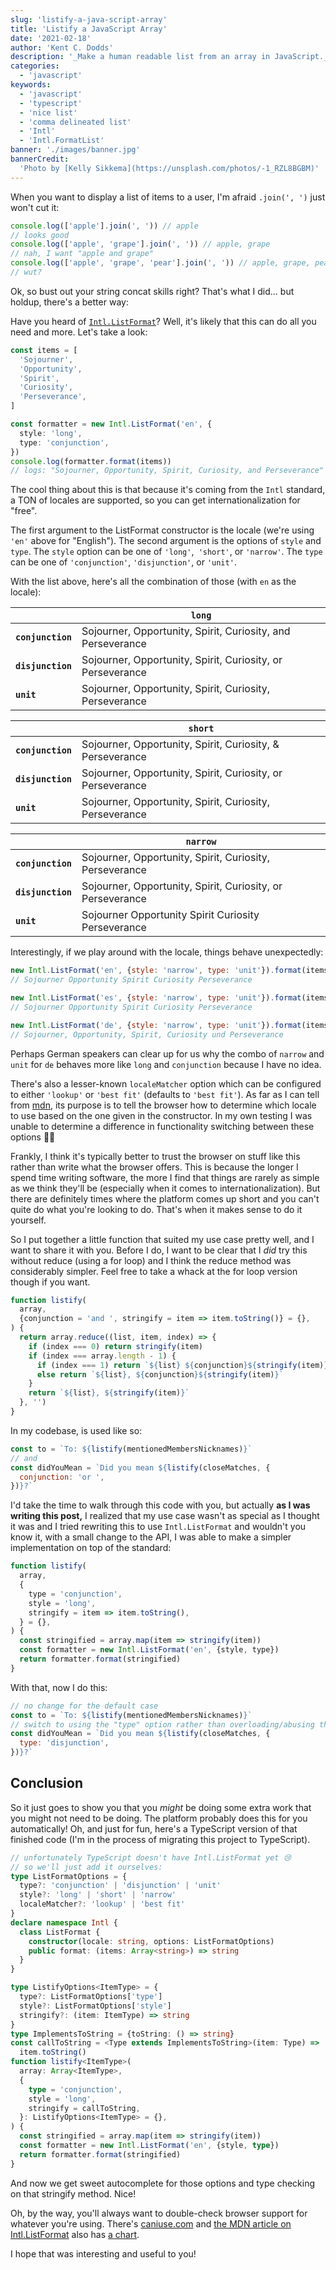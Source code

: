 ```yaml
---
slug: 'listify-a-java-script-array'
title: 'Listify a JavaScript Array'
date: '2021-02-18'
author: 'Kent C. Dodds'
description: '_Make a human readable list from an array in JavaScript._'
categories:
  - 'javascript'
keywords:
  - 'javascript'
  - 'typescript'
  - 'nice list'
  - 'comma delineated list'
  - 'Intl'
  - 'Intl.FormatList'
banner: './images/banner.jpg'
bannerCredit:
  'Photo by [Kelly Sikkema](https://unsplash.com/photos/-1_RZL8BGBM)'
---
```


When you want to display a list of items to a user, I'm afraid `.join(', ')`
just won't cut it:

```javascript
console.log(['apple'].join(', ')) // apple
// looks good
console.log(['apple', 'grape'].join(', ')) // apple, grape
// nah, I want "apple and grape"
console.log(['apple', 'grape', 'pear'].join(', ')) // apple, grape, pear
// wut?
```

Ok, so bust out your string concat skills right? That's what I did... but
holdup, there's a better way:

Have you heard of
[`Intl.ListFormat`](https://developer.mozilla.org/en-US/docs/Web/JavaScript/Reference/Global_Objects/Intl/ListFormat)?
Well, it's likely that this can do all you need and more. Let's take a look:

```typescript
const items = [
  'Sojourner',
  'Opportunity',
  'Spirit',
  'Curiosity',
  'Perseverance',
]

const formatter = new Intl.ListFormat('en', {
  style: 'long',
  type: 'conjunction',
})
console.log(formatter.format(items))
// logs: "Sojourner, Opportunity, Spirit, Curiosity, and Perseverance"
```

The cool thing about this is that because it's coming from the `Intl` standard,
a TON of locales are supported, so you can get internationalization for "free".

The first argument to the ListFormat constructor is the locale (we're using
`'en'` above for "English"). The second argument is the options of `style` and
`type`. The `style` option can be one of `'long'`,` 'short'`, or `'narrow'`. The
`type` can be one of `'conjunction'`, `'disjunction'`, or `'unit'`.

With the list above, here's all the combination of those (with `en` as the
locale):

|                   | **`long`**                                                  |
| ----------------- | ----------------------------------------------------------- |
| **`conjunction`** | Sojourner, Opportunity, Spirit, Curiosity, and Perseverance |
| **`disjunction`** | Sojourner, Opportunity, Spirit, Curiosity, or Perseverance  |
| **`unit`**        | Sojourner, Opportunity, Spirit, Curiosity, Perseverance     |

|                   | **`short`**                                                |
| ----------------- | ---------------------------------------------------------- |
| **`conjunction`** | Sojourner, Opportunity, Spirit, Curiosity, & Perseverance  |
| **`disjunction`** | Sojourner, Opportunity, Spirit, Curiosity, or Perseverance |
| **`unit`**        | Sojourner, Opportunity, Spirit, Curiosity, Perseverance    |

|                   | **`narrow`**                                               |
| ----------------- | ---------------------------------------------------------- |
| **`conjunction`** | Sojourner, Opportunity, Spirit, Curiosity, Perseverance    |
| **`disjunction`** | Sojourner, Opportunity, Spirit, Curiosity, or Perseverance |
| **`unit`**        | Sojourner Opportunity Spirit Curiosity Perseverance        |

Interestingly, if we play around with the locale, things behave unexpectedly:

```javascript
new Intl.ListFormat('en', {style: 'narrow', type: 'unit'}).format(items)
// Sojourner Opportunity Spirit Curiosity Perseverance

new Intl.ListFormat('es', {style: 'narrow', type: 'unit'}).format(items)
// Sojourner Opportunity Spirit Curiosity Perseverance

new Intl.ListFormat('de', {style: 'narrow', type: 'unit'}).format(items)
// Sojourner, Opportunity, Spirit, Curiosity und Perseverance
```

Perhaps German speakers can clear up for us why the combo of `narrow` and `unit`
for `de` behaves more like `long` and `conjunction` because I have no idea.

There's also a lesser-known `localeMatcher` option which can be configured to
either `'lookup'` or `'best fit'` (defaults to `'best fit'`). As far as I can
tell from
[mdn](https://developer.mozilla.org/en-US/docs/Web/JavaScript/Reference/Global_Objects/Intl#locale_negotiation),
its purpose is to tell the browser how to determine which locale to use based on
the one given in the constructor. In my own testing I was unable to determine a
difference in functionality switching between these options 🤷‍♂️

Frankly, I think it's typically better to trust the browser on stuff like this
rather than write what the browser offers. This is because the longer I spend
time writing software, the more I find that things are rarely as simple as we
think they'll be (especially when it comes to internationalization). But there
are definitely times where the platform comes up short and you can't quite do
what you're looking to do. That's when it makes sense to do it yourself.

So I put together a little function that suited my use case pretty well, and I
want to share it with you. Before I do, I want to be clear that I _did_ try this
without reduce (using a for loop) and I think the reduce method was considerably
simpler. Feel free to take a whack at the for loop version though if you want.

```js
function listify(
  array,
  {conjunction = 'and ', stringify = item => item.toString()} = {},
) {
  return array.reduce((list, item, index) => {
    if (index === 0) return stringify(item)
    if (index === array.length - 1) {
      if (index === 1) return `${list} ${conjunction}${stringify(item)}`
      else return `${list}, ${conjunction}${stringify(item)}`
    }
    return `${list}, ${stringify(item)}`
  }, '')
}
```

In my codebase, is used like so:

```js
const to = `To: ${listify(mentionedMembersNicknames)}`
// and
const didYouMean = `Did you mean ${listify(closeMatches, {
  conjunction: 'or ',
})}?`
```

I'd take the time to walk through this code with you, but actually **as I was
writing this post,** I realized that my use case wasn't as special as I thought
it was and I tried rewriting this to use `Intl.ListFormat` and wouldn't you know
it, with a small change to the API, I was able to make a simpler implementation
on top of the standard:

```js
function listify(
  array,
  {
    type = 'conjunction',
    style = 'long',
    stringify = item => item.toString(),
  } = {},
) {
  const stringified = array.map(item => stringify(item))
  const formatter = new Intl.ListFormat('en', {style, type})
  return formatter.format(stringified)
}
```

With that, now I do this:

```js
// no change for the default case
const to = `To: ${listify(mentionedMembersNicknames)}`
// switch to using the "type" option rather than overloading/abusing the term "conjunction"
const didYouMean = `Did you mean ${listify(closeMatches, {
  type: 'disjunction',
})}?`
```

## Conclusion

So it just goes to show you that you _might_ be doing some extra work that you
might not need to be doing. The platform probably does this for you
automatically! Oh, and just for fun, here's a TypeScript version of that
finished code (I'm in the process of migrating this project to TypeScript).

```ts
// unfortunately TypeScript doesn't have Intl.ListFormat yet 😢
// so we'll just add it ourselves:
type ListFormatOptions = {
  type?: 'conjunction' | 'disjunction' | 'unit'
  style?: 'long' | 'short' | 'narrow'
  localeMatcher?: 'lookup' | 'best fit'
}
declare namespace Intl {
  class ListFormat {
    constructor(locale: string, options: ListFormatOptions)
    public format: (items: Array<string>) => string
  }
}

type ListifyOptions<ItemType> = {
  type?: ListFormatOptions['type']
  style?: ListFormatOptions['style']
  stringify?: (item: ItemType) => string
}
type ImplementsToString = {toString: () => string}
const callToString = <Type extends ImplementsToString>(item: Type) =>
  item.toString()
function listify<ItemType>(
  array: Array<ItemType>,
  {
    type = 'conjunction',
    style = 'long',
    stringify = callToString,
  }: ListifyOptions<ItemType> = {},
) {
  const stringified = array.map(item => stringify(item))
  const formatter = new Intl.ListFormat('en', {style, type})
  return formatter.format(stringified)
}
```

And now we get sweet autocomplete for those options and type checking on that
stringify method. Nice!

Oh, by the way, you'll always want to double-check browser support for whatever
you're using. There's [caniuse.com](https://caniuse.com/?search=listformat) and
[the MDN article on Intl.ListFormat](https://developer.mozilla.org/en-US/docs/Web/JavaScript/Reference/Global_Objects/Intl/ListFormat)
also has
[a chart](https://developer.mozilla.org/en-US/docs/Web/JavaScript/Reference/Global_Objects/Intl/ListFormat#browser_compatibility).

I hope that was interesting and useful to you!
